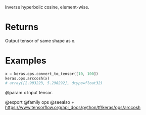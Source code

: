 Inverse hyperbolic cosine, element-wise.

# Returns
Output tensor of same shape as x.

# Examples
```python
x = keras.ops.convert_to_tensor([10, 100])
keras.ops.arccosh(x)
# array([2.993223, 5.298292], dtype=float32)
```

@param x Input tensor.

@export
@family ops
@seealso
+ <https://www.tensorflow.org/api_docs/python/tf/keras/ops/arccosh>
